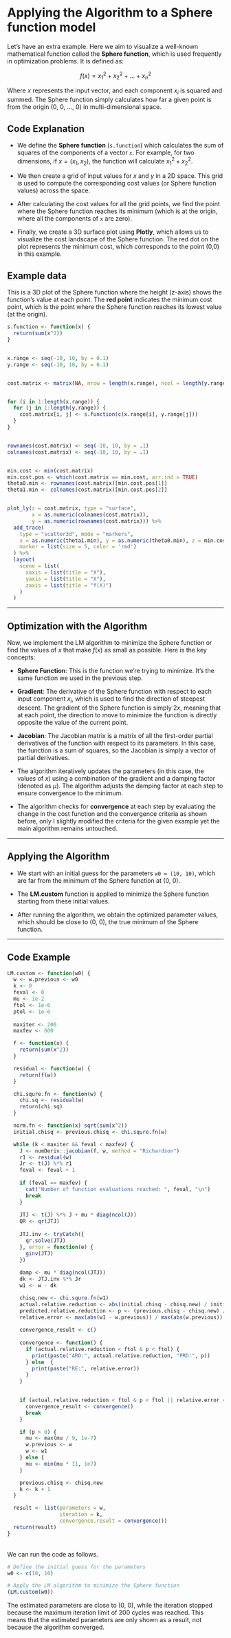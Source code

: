 # Applying the Algorithm to a Sphere function model

Let's have an extra example. Here we aim to visualize a well-known mathematical function called the **Sphere function**, which is used frequently in optimization problems. It is defined as:

$$
f(x) = x_1^2 + x_2^2 + \dots + x_n^2
$$

Where $x$ represents the input vector, and each component $x_i$ is squared and summed. The Sphere function simply calculates how far a given point is from the origin (0, 0, …, 0) in multi-dimensional space.

## Code Explanation

-   We define the **Sphere function** (`s.function`) which calculates the sum of squares of the components of a vector `x`. For example, for two dimensions, if $x = (x_1, x_2)$, the function will calculate $x_1^2 + x_2^2$.

-   We then create a grid of input values for $x$ and $y$ in a 2D space. This grid is used to compute the corresponding cost values (or Sphere function values) across the space.

-   After calculating the cost values for all the grid points, we find the point where the Sphere function reaches its minimum (which is at the origin, where all the components of `x` are zero).

-   Finally, we create a 3D surface plot using **Plotly**, which allows us to visualize the cost landscape of the Sphere function. The red dot on the plot represents the minimum cost, which corresponds to the point (0,0) in this example.

## Example data

This is a 3D plot of the Sphere function where the height (z-axis) shows the function's value at each point. The **red point** indicates the minimum cost point, which is the point where the Sphere function reaches its lowest value (at the origin).

```R

s.function <- function(x) {
  return(sum(x^2))
}


x.range <- seq(-10, 10, by = 0.1)
y.range <- seq(-10, 10, by = 0.1)


cost.matrix <- matrix(NA, nrow = length(x.range), ncol = length(y.range))


for (i in 1:length(x.range)) {
  for (j in 1:length(y.range)) {
    cost.matrix[i, j] <- s.function(c(x.range[i], y.range[j]))
  }
}


rownames(cost.matrix) <- seq(-10, 10, by = .1) 
colnames(cost.matrix) <- seq(-10, 10, by = .1) 


min.cost <- min(cost.matrix)
min.cost.pos <- which(cost.matrix == min.cost, arr.ind = TRUE)
theta0.min <- rownames(cost.matrix)[min.cost.pos[1]]
theta1.min <- colnames(cost.matrix)[min.cost.pos[2]]


plot_ly(z = cost.matrix, type = "surface", 
        x = as.numeric(colnames(cost.matrix)), 
        y = as.numeric(rownames(cost.matrix))) %>%
  add_trace(
    type = "scatter3d", mode = "markers",
    x = as.numeric(theta1.min), y = as.numeric(theta0.min), z = min.cost,
    marker = list(size = 5, color = 'red')
  ) %>%
  layout(
    scene = list(
      xaxis = list(title = "X"),
      yaxis = list(title = "X"),
      zaxis = list(title = "f(X)")
    )
  )

```

------------------------------------------------------------------------

## Optimization with the Algorithm

Now, we implement the LM algorithm to minimize the Sphere function or find the values of $x$ that make $f(x)$ as small as possible. Here is the key concepts:

-   **Sphere Function**: This is the function we're trying to minimize. It's the same function we used in the previous step.

-   **Gradient**: The derivative of the Sphere function with respect to each input component $x_i$, which is used to find the direction of steepest descent. The gradient of the Sphere function is simply $2x$, meaning that at each point, the direction to move to minimize the function is directly opposite the value of the current point.

-   **Jacobian**: The Jacobian matrix is a matrix of all the first-order partial derivatives of the function with respect to its parameters. In this case, the function is a sum of squares, so the Jacobian is simply a vector of partial derivatives.

-   The algorithm iteratively updates the parameters (in this case, the values of $x$) using a combination of the gradient and a damping factor (denoted as $\mu$). The algorithm adjusts the damping factor at each step to ensure convergence to the minimum.

-   The algorithm checks for **convergence** at each step by evaluating the change in the cost function and the convergence criteria as shown before, only I slightly modified the criteria for the given example yet the main algorithm remains untouched.

------------------------------------------------------------------------

## Applying the Algorithm

-   We start with an initial guess for the parameters `w0 = (10, 10)`, which are far from the minimum of the Sphere function at (0, 0).

-   The **LM.custom** function is applied to minimize the Sphere function starting from these initial values.

-   After running the algorithm, we obtain the optimized parameter values, which should be close to (0, 0), the true minimum of the Sphere function.

------------------------------------------------------------------------

## Code Example

```r
LM.custom <- function(w0) {
  w <- w.previous <- w0  
  k <- 0  
  feval <- 0
  mu <- 1e-2  
  ftol <- 1e-6
  ptol <- 1e-6
  
  maxiter <- 200
  maxfev <- 600

  f <- function(x) {
    return(sum(x^2))  
  }

  residual <- function(w) {
    return(f(w))  
  }

  chi.squre.fn <- function(w) {
    chi.sq <- residual(w)  
    return(chi.sq)
  }

  norm.fn <- function(x) sqrt(sum(x^2))
  initial.chisq <- previous.chisq <- chi.squre.fn(w)   

  while (k < maxiter && feval < maxfev) {
    J <- numDeriv::jacobian(f, w, method = "Richardson")  
    r1 <- residual(w)  
    Jr <- t(J) %*% r1  
    feval <- feval + 1
    
    if (feval == maxfev) {
      cat("Number of function evaluations reached: ", feval, "\n")
      break
    }
    
    JTJ <- t(J) %*% J + mu * diag(ncol(J))  
    QR <- qr(JTJ)  
    
    JTJ.inv <- tryCatch({
      qr.solve(JTJ)  
    }, error = function(e) {
      ginv(JTJ)  
    })
    
    damp <- mu * diag(ncol(JTJ))  
    dk <- JTJ.inv %*% Jr  
    w1 <- w - dk 

    chisq.new <- chi.squre.fn(w1) 
    actual.relative.reduction <- abs(initial.chisq - chisq.new) / initial.chisq
    predicted.relative.reduction <- p <- (previous.chisq - chisq.new) / abs(t(dk) %*% (damp %*% dk + Jr))
    relative.error <- max(abs(w1 - w.previous)) / max(abs(w.previous))  
    
    convergence_result <- c()
 
    convergence <- function() {
      if (actual.relative.reduction < ftol & p < ftol) {
        print(paste("ARD:", actual.relative.reduction, "PRD:", p))
      } else  {
        print(paste("RE:", relative.error))
      } 
    }
  

    if (actual.relative.reduction < ftol & p < ftol || relative.error < ptol) {
      convergence_result <- convergence()
      break
    }

    if (p > 0) {
      mu <- max(mu / 9, 1e-7)  
      w.previous <- w  
      w <- w1 
    } else { 
      mu <- min(mu * 11, 1e7)  
    }

    previous.chisq <- chisq.new  
    k <- k + 1  
  }

  result <- list(parameters = w, 
                 iteration = k, 
                 convergence.result = convergence())  
  return(result)
}

```

\
We can run the code as follows.

```r
# Define the initial guess for the parameters
w0 <- c(10, 10)

# Apply the LM algorithm to minimize the Sphere function
(LM.custom(w0))
```

The estimated parameters are close to (0, 0), while the iteration stopped because the maximum iteration limit of 200 cycles was reached. This means that the estimated parameters are only shown as a result, not because the algorithm converged.
